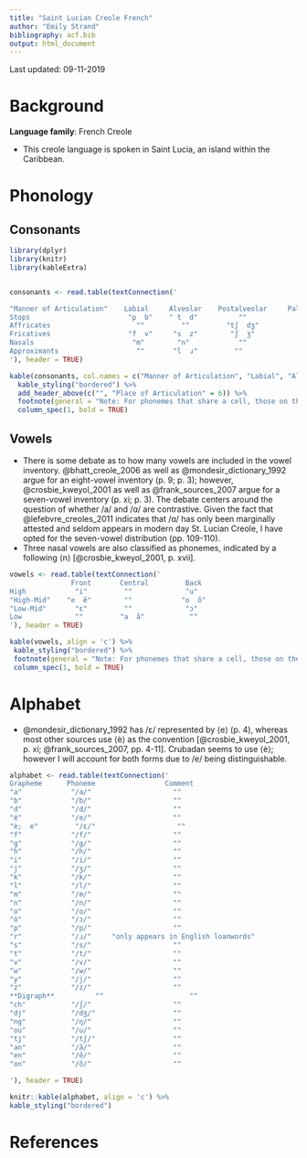 ```yaml
---
title: "Saint Lucian Creole French"
author: "Emily Strand"
bibliography: acf.bib
output: html_document
---
```


Last updated: 09-11-2019

# Background

**Language family**: French Creole

* This creole language is spoken in Saint Lucia, an island within the Caribbean.

# Phonology

## Consonants

```r

library(dplyr)
library(knitr)
library(kableExtra)


consonants <- read.table(textConnection('

"Manner of Articulation"    Labial     Alveolar    Postalveolar     Palatal       Velar         Glottal
Stops                        "p  b"    " t  d"          ""             ""         "k  g"           ""
Affricates                     ""         ""         "tʃ  dʒ"          ""           ""             ""
Fricatives                   "f  v"     "s  z"        "ʃ  ʒ"           ""           ""             "h"
Nasals                        "m"        "n"            ""             ""           "ŋ"            ""
Approximants                   ""       "l  ɹ"         ""              "j"          "w"            ""
'), header = TRUE)

kable(consonants, col.names = c("Manner of Articulation", "Labial", "Alveolar", "Postalveolar", "Palatal", "Velar", "Glottal"), align = 'c') %>%
  kable_styling("bordered") %>%
  add_header_above(c("", "Place of Articulation" = 6)) %>%
  footnote(general = "Note: For phonemes that share a cell, those on the left are voiceless and those on the right are voiced. The alveolar approximants are both voiced.", general_title = "") %>%
  column_spec(1, bold = TRUE)
```

## Vowels

* There is some debate as to how many vowels are included in the vowel inventory. @bhatt_creole_2006 as well as @mondesir_dictionary_1992 argue for an eight-vowel inventory (p. 9; p. 3); however, @crosbie_kweyol_2001 as well as @frank_sources_2007 argue for a seven-vowel inventory (p. xi; p. 3). The debate centers around the question of whether /a/ and /ɑ/ are contrastive. Given the fact that @lefebvre_creoles_2011 indicates that /ɑ/ has only been marginally attested and seldom appears in modern day St. Lucian Creole, I have opted for the seven-vowel distribution (pp. 109-110).
* Three nasal vowels are also classified as phonemes, indicated by a following ⟨n⟩ [@crosbie_kweyol_2001, p. xvii].

```r

vowels <- read.table(textConnection('
               Front       Central         Back
High            "i"         ""             "u"
"High-Mid"    "e  ẽ"        ""            "o  õ"
"Low-Mid"       "ɛ"         ""             "ɔ"
Low             ""         "a  ã"           ""
'), header = TRUE)

kable(vowels, align = 'c') %>%
 kable_styling("bordered") %>%
 footnote(general = "Note: For phonemes that share a cell, those on the left are oral and those on the right are nasal.", general_title = "") %>%
 column_spec(1, bold = TRUE)
```


# Alphabet

* @mondesir_dictionary_1992 has /ɛ/ represented by ⟨e⟩ (p. 4), whereas most other sources use ⟨è⟩ as the convention [@crosbie_kweyol_2001, p. xi; @frank_sources_2007, pp. 4-11]. Crubadan seems to use ⟨è⟩; however I will account for both forms due to /e/ being distinguishable.

```r

alphabet <- read.table(textConnection('
Grapheme      Phoneme                 Comment                            
"a"            "/a/"                    ""                               
"b"            "/b/"                    ""                               
"d"            "/d/"                    ""                               
"é"            "/e/"                    ""                               
"è;  e"         "/ɛ/"                    ""                              
"f"            "/f/"                    ""                               
"g"            "/g/"                    ""                               
"h"            "/h/"                    ""                               
"i"            "/i/"                    ""                               
"j"            "/ʒ/"                    ""                               
"k"            "/k/"                    ""                                
"l"            "/l/"                    ""                                
"m"            "/m/"                    ""                               
"n"            "/n/"                    ""                                
"o"            "/o/"                    ""                                
"ò"            "/ɔ/"                    ""                                
"p"            "/p/"                    ""                               
"r"            "/ɹ/"     "only appears in English loanwords"             
"s"            "/s/"                    ""                                
"t"            "/t/"                    ""                              
"v"            "/v/"                    ""                               
"w"            "/w/"                    ""                               
"y"            "/j/"                    ""                                
"z"            "/z/"                    ""                                
**Digraph**          ""                     ""
"ch"           "/ʃ/"                    ""
"dj"           "/dʒ/"                   ""
"ng"           "/ŋ/"                    ""
"ou"           "/u/"                    ""
"tj"           "/tʃ/"                   ""
"an"           "/ã/"                    ""
"en"           "/ẽ/"                    ""
"on"           "/õ/"                    ""

'), header = TRUE)

knitr::kable(alphabet, align = 'c') %>%
kable_styling("bordered")
```  

# References
